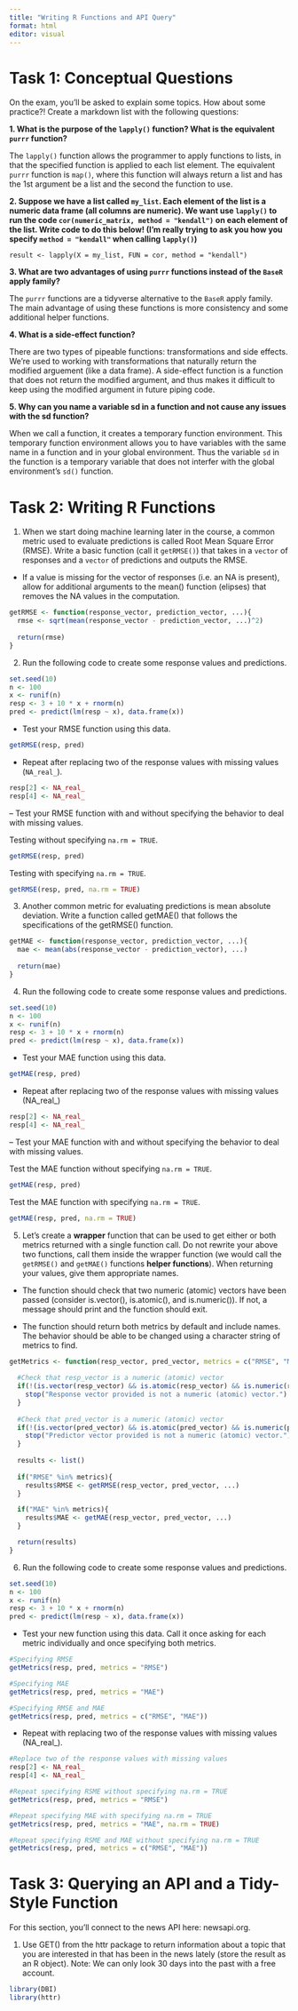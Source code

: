 ```yaml
---
title: "Writing R Functions and API Query"
format: html
editor: visual
---
```


# Task 1: Conceptual Questions

On the exam, you’ll be asked to explain some topics. How about some practice?! Create a markdown list with the following questions:

**1. What is the purpose of the `lapply()` function? What is the equivalent `purrr` function?**

The `lapply()` function allows the programmer to apply functions to lists, in that the specified function is applied to each list element. The equivalent `purrr` function is `map()`, where this function will always return a list and has the 1st argument be a list and the second the function to use.

**2. Suppose we have a list called `my_list`. Each element of the list is a numeric data frame (all columns are numeric). We want use `lapply()` to run the code `cor(numeric_matrix, method = "kendall")` on each element of the list. Write code to do this below! (I’m really trying to ask you how you specify `method = "kendall"` when calling `lapply()`)**

`result <- lapply(X = my_list, FUN = cor, method = "kendall")`

**3. What are two advantages of using `purrr` functions instead of the `BaseR` apply family?**

The `purrr` functions are a tidyverse alternative to the `BaseR` apply family. The main advantage of using these functions is more consistency and some additional helper functions.

**4. What is a side-effect function?**

There are two types of pipeable functions: transformations and side effects. We're used to working with transformations that naturally return the modified arguement (like a data frame). A side-effect function is a function that does not return the modified argument, and thus makes it difficult to keep using the modified argument in future piping code.

**5. Why can you name a variable sd in a function and not cause any issues with the sd function?**

When we call a function, it creates a temporary function environment. This temporary function environment allows you to have variables with the same name in a function and in your global environment. Thus the variable `sd` in the function is a temporary variable that does not interfer with the global environment's `sd()` function.


# Task 2: Writing R Functions

1. When we start doing machine learning later in the course, a common metric used to evaluate predictions is called Root Mean Square Error (RMSE). Write a basic function (call it `getRMSE()`) that takes in a `vector` of responses and a `vector` of predictions and outputs the RMSE.

- If a value is missing for the vector of responses (i.e. an NA is present), allow for additional arguments to the mean() function (elipses) that removes the NA values in the computation.
    
```r
getRMSE <- function(response_vector, prediction_vector, ...){
  rmse <- sqrt(mean(response_vector - prediction_vector, ...)^2)
  
  return(rmse)
}
```

2. Run the following code to create some response values and predictions.

```r
set.seed(10)
n <- 100
x <- runif(n)
resp <- 3 + 10 * x + rnorm(n)
pred <- predict(lm(resp ~ x), data.frame(x))
```

- Test your RMSE function using this data.

```r
getRMSE(resp, pred)
```


- Repeat after replacing two of the response values with missing values (`NA_real_`).
    
```r
resp[2] <- NA_real_
resp[4] <- NA_real_
```

        
– Test your RMSE function with and without specifying the behavior to deal with missing values.
        
Testing without specifying `na.rm = TRUE`.

```r
getRMSE(resp, pred)
```

Testing with specifying `na.rm = TRUE`.

```r
getRMSE(resp, pred, na.rm = TRUE)
```

3. Another common metric for evaluating predictions is mean absolute deviation. Write a function called getMAE() that follows the specifications of the getRMSE() function.

```r
getMAE <- function(response_vector, prediction_vector, ...){
  mae <- mean(abs(response_vector - prediction_vector), ...)
  
  return(mae)
}
```

4. Run the following code to create some response values and predictions.

```r
set.seed(10)
n <- 100
x <- runif(n)
resp <- 3 + 10 * x + rnorm(n)
pred <- predict(lm(resp ~ x), data.frame(x))
```

- Test your MAE function using this data.
    
```r
getMAE(resp, pred)
```

- Repeat after replacing two of the response values with missing values (NA_real_)
    
```r
resp[2] <- NA_real_
resp[4] <- NA_real_
```

– Test your MAE function with and without specifying the behavior to deal with missing values.
        
Test the MAE function without specifying `na.rm = TRUE`.

```r
getMAE(resp, pred)
```

Test the MAE function with specifying `na.rm = TRUE`.

```r
getMAE(resp, pred, na.rm = TRUE)
```

5. Let’s create a **wrapper** function that can be used to get either or both metrics returned with a single function call. Do not rewrite your above two functions, call them inside the wrapper function (we would call the `getRMSE()` and `getMAE()` functions **helper functions**). When returning your values, give them appropriate names.

- The function should check that two numeric (atomic) vectors have been passed (consider is.vector(), is.atomic(), and is.numeric()). If not, a message should print and the function should exit.

- The function should return both metrics by default and include names. The behavior should be able to be changed using a character string of metrics to find.


```r
getMetrics <- function(resp_vector, pred_vector, metrics = c("RMSE", "MAE"), ...){
  
  #Check that resp_vector is a numeric (atomic) vector
  if(!(is.vector(resp_vector) && is.atomic(resp_vector) && is.numeric(resp_vector))) {
    stop("Response vector provided is not a numeric (atomic) vector.")
  }
  
  #Check that pred_vector is a numeric (atomic) vector
  if(!(is.vector(pred_vector) && is.atomic(pred_vector) && is.numeric(pred_vector))) {
    stop("Predictor vector provided is not a numeric (atomic) vector.")
  }
  
  results <- list()
  
  if("RMSE" %in% metrics){
    results$RMSE <- getRMSE(resp_vector, pred_vector, ...)
  }

  if("MAE" %in% metrics){
    results$MAE <- getMAE(resp_vector, pred_vector, ...)
  }  

  return(results)  
}
```

6. Run the following code to create some response values and predictions.

```r
set.seed(10)
n <- 100
x <- runif(n)
resp <- 3 + 10 * x + rnorm(n)
pred <- predict(lm(resp ~ x), data.frame(x))
```

- Test your new function using this data. Call it once asking for each metric individually and once specifying both metrics.

```r
#Specifying RMSE
getMetrics(resp, pred, metrics = "RMSE")
```

```r
#Specifying MAE
getMetrics(resp, pred, metrics = "MAE")
```

```r
#Specifying RMSE and MAE
getMetrics(resp, pred, metrics = c("RMSE", "MAE"))
```

- Repeat with replacing two of the response values with missing values (NA_real_).

```r
#Replace two of the response values with missing values
resp[2] <- NA_real_
resp[4] <- NA_real_
```

```r
#Repeat specifying RSME without specifying na.rm = TRUE
getMetrics(resp, pred, metrics = "RMSE")
```

```r
#Repeat specifying MAE with specifying na.rm = TRUE
getMetrics(resp, pred, metrics = "MAE", na.rm = TRUE)
```

```r
#Repeat specifying RSME and MAE without specifying na.rm = TRUE
getMetrics(resp, pred, metrics = c("RMSE", "MAE"))
```

# Task 3: Querying an API and a Tidy-Style Function

For this section, you’ll connect to the news API here: newsapi.org. 

1. Use GET() from the httr package to return information about a topic that you are interested in that has been in the news lately (store the result as an R object). Note: We can only look 30 days into the past with a free account.

```r
library(DBI)
library(httr)
```

